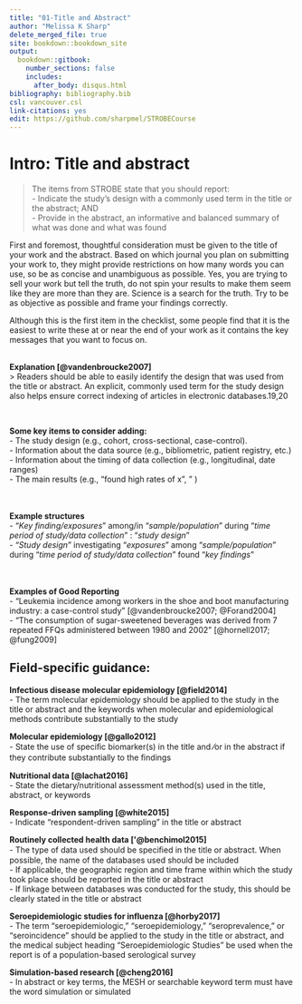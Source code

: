 ---
title: "01-Title and Abstract"
author: "Melissa K Sharp"
delete_merged_file: true
site: bookdown::bookdown_site
output:
  bookdown::gitbook:
    number_sections: false 
    includes: 
      after_body: disqus.html
bibliography: bibliography.bib
csl: vancouver.csl
link-citations: yes
edit: https://github.com/sharpmel/STROBECourse
---

# Intro: Title and abstract 
> The items from STROBE state that you should report:    
- Indicate the study’s design with a commonly used term in the title or the abstract; AND    
- Provide in the abstract, an informative and balanced summary of what was done and what was found  
  
First and foremost, thoughtful consideration must be given to the title of your work and the abstract. 
Based on which journal you plan on submitting your work to, they might provide restrictions on how many words you can use, so be as concise and unambiguous as possible. Yes, you are trying to sell your work but tell the truth, do not spin your results to make them seem like they are more than they are. Science is a search for the truth. Try to be as objective as possible and frame your findings correctly.   

Although this is the first item in the checklist, some people find that it is the easiest to write these at or near the end of your work as it contains the key messages that you want to focus on.   
</br>

**Explanation [@vandenbroucke2007]**</br>
> Readers should be able to easily identify the design that was used from the title or abstract. An explicit, commonly used term for the study design also helps ensure correct indexing of articles in electronic databases.19,20 

</br>

**Some key items to consider adding:**  
- The study design (e.g., cohort, cross-sectional, case-control).   
- Information about the data source (e.g., bibliometric, patient registry, etc.)  
- Information about the timing of data collection (e.g., longitudinal, date ranges)  
- The main results (e.g., "found high rates of x", " )  
</br>
</br>

**Example structures**  
  - "*Key finding/exposures*" among/in "*sample/population*" during "*time period of study/data collection*" : "*study design*"  
  - "*Study design*" investigating "*exposures*" among "*sample/population*" during "*time period of study/data collection*" found "*key findings*"    
</br>
</br>

**Examples of Good Reporting**   
- "Leukemia incidence among workers in the shoe and boot manufacturing industry: a case-control study" [@vandenbroucke2007; @Forand2004]  
- “The consumption of sugar-sweetened beverages was derived from 7 repeated FFQs administered between 1980 and 2002” [@hornell2017; @fung2009]
</p>
</p>

<h2> Field-specific guidance:</h2>
**Infectious disease molecular epidemiology [@field2014]**   
-	The term molecular epidemiology should be applied to the study in the title or abstract and the keywords when molecular and epidemiological methods contribute substantially to the study  
  
**Molecular epidemiology [@gallo2012]**   
- State the use of speciﬁc biomarker(s) in the title and ⁄or in the abstract if they contribute substantially to the ﬁndings

**Nutritional data [@lachat2016]**  
-	State the dietary/nutritional assessment method(s) used in the title, abstract, or keywords    

**Response-driven sampling [@white2015]**  
-	Indicate “respondent-driven sampling” in the title or abstract 

**Routinely collected health data ['@benchimol2015]**  
-	The type of data used should be speciﬁed in the title or abstract. When possible, the name of the databases used should be included    
-	If applicable, the geographic region and time frame within which the study took place should be reported in the title or abstract    
-	If linkage between databases was conducted for the study, this should be clearly stated in the title or abstract 

**Seroepidemiologic studies for influenza [@horby2017]**  
- The term “seroepidemiologic,” “seroepidemiology,” “seroprevalence,” or “seroincidence” should be applied to the study in the title or abstract, and the medical subject heading “Seroepidemiologic Studies” be used when the report is of a population-based serological survey  

**Simulation-based research [@cheng2016]**  
- In abstract or key terms, the MESH or searchable keyword term must have the word simulation or simulated 